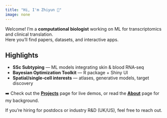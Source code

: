 ```yaml
---
title: "Hi, I'm Zhiyun 👋"
image: none
---
```


Welcome! I'm a **computational biologist** working on ML for transcriptomics and clinical translation.\
Here you'll find papers, datasets, and interactive apps.

## Highlights

-   **SSc Subtyping** — ML models integrating skin & blood RNA‑seq
-   **Bayesian Optimization Toolkit** — R package + Shiny UI
-   **Spatial/single‑cell interests** — atlases, generative models, target discovery

➡️ Check out the [**Projects**](projects/index.qmd) page for live demos, or read the [**About**](about.qmd) page for my background.

::: callout-tip
If you're hiring for postdocs or industry R&D (UK/US), feel free to reach out.
:::